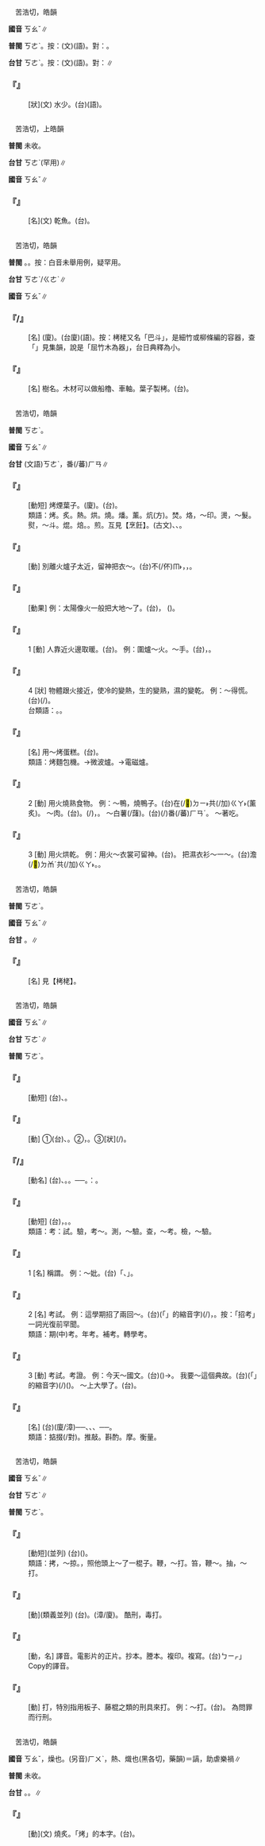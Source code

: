 
=={{ruby|洘|ㄎㄠˇ}}==

　苦浩切，皓韻

'''國音''' <rt>ㄎㄠˇ</rt>∥

'''普閩''' <rt>ㄎㄜˋ</rt>。按：(文)(語)。對：{{ruby|<mark>&#xf99df;</mark>|ㄍㄚ˪}}。

'''台甘''' <rt>ㄎㄜˋ</rt>。按：(文)(語)。對：{{ruby|<mark>&#xf99df;</mark>|ㄍㄚ˪}}∥

    

==='''『{{ruby|洘|ㄎㄠˇ}}』'''===
: [狀](文) 水少。(台){{ruby|洘|ㄎㄜˋ}}(語)。
    

=={{ruby|薧|ㄎㄠˇ}}==

　苦浩切，上皓韻

'''普閩''' 未收。

'''台甘''' <rt>ㄎㄜˋ</rt>{{ruby|、|ㄍㄜˋ}}(罕用)∥

'''國音''' <rt>ㄎㄠˇ</rt>∥

    

==='''『{{ruby|薧|ㄎㄠˇ}}』'''===
: [名](文) 乾魚。(台){{ruby|薧|ㄍㄜˋ}}。
    

=={{ruby|栲|ㄎㄠˇ}}==

　苦浩切，皓韻

'''普閩''' {{ruby|(文)|ㄎㄜˋ}}。{{ruby|(白)|ㄎㄚˋ}}。按：白音未舉用例，疑罕用。

'''台甘''' <rt>ㄎㄜˋ/ㄍㄜˋ</rt>∥

'''國音''' <rt>ㄎㄠˇ</rt>∥

    

==='''『{{ruby|栲|ㄎㄠˇ}}{{ruby|栳|ㄌㄠˇ}}/{{ruby|<mark>&#xffdfe;</mark>|ㄎㄠˇ}}{{ruby|<mark>&#xffdfd;</mark>|ㄌㄠˇ}}』'''===
: [名] (廈){{ruby|栲|ㄎㄜˋ}}{{ruby|栳|ㄌㄜˋ}}。(台廈)(語){{ruby|筊|ㄍㄚ}}{{ruby|<mark>&#xffdfd;</mark>|ㄌㄜˋ}}。按：栲栳又名「巴斗」，是細竹或柳條編的容器，查「{{ruby|<mark>&#xffdfe;</mark>|ㄎㄠˇ}}{{ruby|<mark>&#xffdfd;</mark>|ㄌㄠˇ}}」見集韻，說是「屈竹木為器」，台日典釋為小{{ruby|笊|ㄓㄠˋ}}{{ruby|籬|ㄌㄧ}}。
    

==='''『{{ruby|栲|ㄎㄠˇ}}』'''===
: [名] 樹名。木材可以做船櫓、車軸。葉子製栲{{ruby|膠|ㄐㄧㄠ}}。(台){{ruby|栲|ㄎㄜˋ}}。
    

=={{ruby|烤|ㄎㄠˇ}}==

　苦浩切，皓韻

'''普閩''' <rt>ㄎㄜˋ</rt>。

'''國音''' <rt>ㄎㄠˇ</rt>∥

'''台甘''' (文語)<rt>ㄎㄜˋ</rt>，{{ruby|烤|ㄎㄜˋ}}番(/蕃)<rt>ㄏㄢ</rt>{{ruby|薯|ㄗㄨˊ/ㄐㄧˊ}}∥

    

==='''『{{ruby|烤|ㄎㄠˇ}}{{ruby|煙|ㄧㄢ}}』'''===
: [動短] 烤煙葉子。(廈){{ruby|烤|ㄎㄜˋ}}{{ruby|熏|ㄏㄨㄣ}}。(台){{ruby|焙|ㄅㄨㆤ˫}}{{ruby|茶|ㄉㆤˊ}}{{ruby|葉|ㄏㄧㄜㆷ ͘}}。
:類語：烤。炙。熱。烘。燒。燔。薰。炕(方)。焚。烙，～印。燙，～髮。熨，～斗。焜。焙。{{ruby|炮|ㄅㄠ}}。煎。互見【烹飪】。(古文){{ruby|熹|ㄒㄧ}}、{{ruby|燔|ㄈㄢˇ}}、{{ruby|炎|ㄧㄢˊ}}。
:
    

==='''『{{ruby|烤|ㄎㄠˇ}}{{ruby|著|ㄓㄠˊ}}』'''===
: [動] 別離火爐子太近，留神把衣{{ruby|裳|ㄕㄤ}}～。(台)不(/伓)<rt>ㆬ˫</rt>{{ruby|通|ㄊㄤ}}{{ruby|傷|ㄒㄧㆧ/ㄒㄧㆫ}}{{ruby|倚|ㄨㄚˋ}}{{ruby|火|ㄏㄨㆤˋ/ㄏㆤˋ}}{{ruby|爐|ㄌㆦˊ}}{{ruby|邊|ㄅㆪ}}，{{ruby|衫|ㄙㆩ}}{{ruby|則|ㄐㄧㄚㆷ}}{{ruby|<mark>&#xffa45;</mark>|ㆠㆤ˫/ㆠㄨㆤ˫}}{{ruby|去|ㄎㄧ˪}}{{ruby|燒|ㄒㄧㄜ}}{{ruby|著|ㄉㄧㄜㆷ ͘}}，{{ruby|烘|ㄏㄤ}}{{ruby|臭|ㄘㄠ˪}}{{ruby|火|ㄏㄨㆤˋ/ㄏㄨㆤˋ}}{{ruby|乾|ㄉㄚ}}{{ruby|去|ㄎㄧ˪}}。
    

==='''『{{ruby|烤|ㄎㄠˇ}}{{ruby|熱|ㄖㄜˋ}}』'''===
: [動果] 例：太陽像火一般把大地～了。(台){{ruby|日|ㆢㄧㆵ ͘/ㄌㄧㆵ ͘}}{{ruby|頭|ㄊㄠˊ}}{{ruby|若|ㄋㄚˋ}}{{ruby|火|ㄏㄨㆤˋ/ㄏㆤˋ}}{{ruby|咧|ㄌㆤ˪}}，{{ruby|將|ㄐㄧㆲ}}{{ruby|塗|ㄊㆦˊ}}{{ruby|面|ㆠㄧㄣ˫}}{{ruby|曝|ㄆㄚㆶ ͘}} ({{ruby|烘|ㄏㄤ}}){{ruby|<mark>&#xffa42;</mark>|ㄍㄚㆷ}}{{ruby|燒|ㄒㄧㄜ}}{{ruby|滾|ㄍㄨㄣˋ}}{{ruby|滾|ㄍㄨㄣˋ}}。
    

==='''『{{ruby|烤|ㄎㄠˇ}}』'''===
:1  [動] 人靠近火邊取暖。(台){{ruby|烘|ㄏㄤ}}{{ruby|燒|ㄒㄧㄜ}}。 例：圍爐～火。～手。(台){{ruby|坐|ㄗㄜ˫/ㄗㆤ˫}}{{ruby|站|ㄉㆰ˪/ㄉㄧㆰ˪}}{{ruby|火|ㄏㄨㆤˋ/ㄏㆤˋ}}{{ruby|爐|ㄌㆦˊ}}{{ruby|邊|ㄅㆪ}}{{ruby|烘|ㄏㄤ}}{{ruby|火|ㄏㆤˋ/ㄏㄨㆤˋ}}，{{ruby|烘|ㄏㄤ}}{{ruby|手|ㄑㄧㄨˋ}}。
    

==='''『{{ruby|烤|ㄎㄠˇ}}』'''===
:4  [狀] 物體跟火接近，使冷的變熱，生的變熟，濕的變乾。 例：～得慌。(台){{ruby|誠|ㄐㄧㆩˊ}}{{ruby|燒|ㄒㄧㄜ}}(/{{ruby|燙|ㄊㆭ˪}})。
:台類語：{{ruby|燠|ㄨ˪}}。{{ruby|嫗|ㄨ˪}}。
:
    

==='''『{{ruby|烤|ㄎㄠˇ}}{{ruby|箱|ㄒㄧㄤ}}』'''===
: [名] 用～烤蛋糕。(台){{ruby|用|ㄧㆲ˫/ㄧㄥ˫}}{{ruby|烤|ㄎㄜˋ}}{{ruby|箱|ㄒㄧㆫ/ㄒㄧㆧ}}{{ruby|烘|ㄏㄤ}}{{ruby|雞|ㄍㄨㆤ/ㄍㆤ}}{{ruby|卵|ㄋㆭ˫}}{{ruby|糕|ㄍㄜ}}。
:類語：烤麵包機。→微波爐。→電磁爐。
:
    

==='''『{{ruby|烤|ㄎㄠˇ}}』'''===
:2  [動] 用火燒熟食物。 例：～鴨，燒鴨子。(台){{ruby|將|ㄐㄧㆲ}}{{ruby|蛻|ㄊㄨㄧ˪}}{{ruby|了|ㄌㄧㄠˋ}}{{ruby|毛|ㄇㆦ/ㄇㆭˊ}}{{ruby|丌|ㆤ}}{{ruby|鴨|ㄚㆷ}}{{ruby|掛|ㄍㄨㄚ˪}}在(/<mark>&#xf9549;</mark>)<rt>ㄉㄧ˫</rt>{{ruby|燒|ㄒㄧㄜ}}{{ruby|火|ㄏㆤˋ/ㄏㄨㆤˋ}}{{ruby|爐|ㄌㆦˊ}}{{ruby|丌|ㆤ}}{{ruby|內|ㄌㄞ˫}}{{ruby|面|ㆠㄧㄣ˫}}共(/加)<rt>ㄍㄚ˫</rt>{{ruby|伊|ㄧ}}{{ruby|燒|ㄒㄧㄜ}}(薰炙){{ruby|<mark>&#xffa42;</mark>|ㄍㄚㆷ}}{{ruby|熟|ㄒㄧㆤㆶ}}。 ～肉。(台){{ruby|燒|ㄒㄧㄜ}}{{ruby|肉|ㆠㄚㆷ}}{{ruby|丌|ㆤ}}{{ruby|一|ㄐㄧㆵ ͘}}{{ruby|種|ㄐㄧㆲˋ}}。{{ruby|將|ㄐㄧㆲ}}{{ruby|肉|ㆠㄚㆷ}}{{ruby|披|ㄆㄧ}}{{ruby|站|ㄉㆰ˪/ㄉㄧㆰ˪}}{{ruby|鐵|ㄊㄧㆷ}}{{ruby|架|ㄍㆤ˪}}(/{{ruby|網|ㆠㄤ˫}}){{ruby|頂|ㄉㄧㄥˋ}}{{ruby|面|ㆠㄧㄣ˫}}，{{ruby|下|ㄍㆤ˫}}{{ruby|面|ㆠㄧㄣ˫}}{{ruby|燒|ㄒㄧㄜ}}{{ruby|火|ㄏㄨㆤˋ/ㄏㆤˋ}}{{ruby|使|ㄙㄨˋ}}{{ruby|肉|ㆠㄚㆷ}}{{ruby|速|ㄙㆦㆶ}}{{ruby|熟|ㄒㄧㆤㆶ}}。 ～白薯(/藷)。(台){{ruby|烰|ㄅㄨˊ}}(/{{ruby|烘|ㄏㄤ}})番(/蕃)<rt>ㄏㄢˊ</rt>{{ruby|藷|ㄗㄨˊ}}。 ～著吃。
    

==='''『{{ruby|烤|ㄎㄠˇ}}』'''===
:3  [動] 用火烘乾。 例：用火～衣裳可{{ruby|得|ㄉㄟˇ}}留神。(台){{ruby|用|ㄧㄥ˫/ㄧㆲ˫}}{{ruby|火|ㄏㄨㆤˋ/ㄏㆤˋ}}{{ruby|烘|ㄏㄤ}}{{ruby|衫|ㄙㆩ}}{{ruby|是|ㄒㄧ˫}}{{ruby|著|ㄉㄧㄜㆷ ͘}}{{ruby|較|ㄎㄚㆷ}}{{ruby|細|ㄙㄨㆤ˪/ㄙㆤ˪}}{{ruby|膩|ㆢㄧ˫/ㄌㄧ˫}}{{ruby|咧|ㄌㆤ˪}}。 把濕衣衫～一～。(台)澹(/<mark>&#xffcc6;</mark>)<rt>ㄉㆰˊ</rt>{{ruby|濕|ㄒㄧㆴ}}{{ruby|丌|ㆤ}}{{ruby|衫|ㄙㆩ}}共(/加)<rt>ㄍㄚ˫</rt>{{ruby|烘|ㄏㄤ}}{{ruby|烘|ㄏㄤ}}{{ruby|咧|ㄌㆤ˪}}。{{ruby|烘|ㄏㄤ}}{{ruby|付|ㄏㆦ˫}}{{ruby|伊|ㄧ}}{{ruby|乾|ㄉㄚ}}。
    

=={{ruby|<mark>&#xffdfe;</mark>|ㄎㄠˇ}}==

　苦浩切，皓韻

'''普閩''' <rt>ㄎㄜˋ</rt>。

'''國音''' <rt>ㄎㄠˇ</rt>∥

'''台甘''' {{ruby|(文)|ㄎㄜˋ}}。{{ruby|(語)|ㄍㄚ}}∥

    

==='''『{{ruby|<mark>&#xffdfe;</mark>|ㄎㄠˇ}}{{ruby|<mark>&#xffdfd;</mark>|ㄌㄠˇ}}』'''===
: [名] 見【栲栳】。
    

=={{ruby|考|ㄎㄠˇ}}==

　苦浩切，皓韻

'''國音''' <rt>ㄎㄠˇ</rt>∥

'''台甘''' <rt>ㄎㄜˋ</rt>∥

'''普閩''' <rt>ㄎㄜˋ</rt>。

    

==='''『{{ruby|考|ㄎㄠˇ}}{{ruby|績|ㄐㄧ}}』'''===
: [動短] (台){{ruby|查|ㄗㄚ}}{{ruby|考|ㄎㄜˋ}}{{ruby|工|ㄍㄤ}}{{ruby|作|ㄗㆦㆶ}}{{ruby|情|ㄐㄧㄥˊ}}{{ruby|形|ㄏㄧㄥˊ}}、{{ruby|成|ㄒㄧㄥˊ}}{{ruby|績|ㄐㄧㆤㆶ}}。
    

==='''『{{ruby|考|ㄎㄠˇ}}{{ruby|究|·ㄐㄧㄡˋ}}』'''===
: [動] ①(台){{ruby|考|ㄎㄜˋ}}{{ruby|查|ㄘㄚˊ}}、{{ruby|研|ㆣㄧㄢˋ}}{{ruby|究|ㄍㄧㄨ˪}}。②{{ruby|講|ㄍㄤˋ}}{{ruby|究|ㄍㄧㄨ˪}}，{{ruby|重|ㄉㄧㆲ˫}}{{ruby|視|ㄒㄧ˫}}。③[狀]{{ruby|講|ㄍㄤˋ}}{{ruby|究|ㄍㄧㄨ˪}}{{ruby|精|ㄐㄧㄥ}}{{ruby|美|ㆠㄧˋ}}(/{{ruby|<mark>&#xffad0;</mark>|ㄙㄨㄧˋ}})。
    

==='''『{{ruby|考|ㄎㄠˇ}}{{ruby|證|ㄓㄥˋ}}/{{ruby|攷|ㄎㄠˇ}}{{ruby|証|ㄓㄥˋ}}』'''===
: [動名] (台){{ruby|研|ㆣㄧㄢˋ}}{{ruby|究|ㄍㄧㄨ˪}}、{{ruby|證|ㄐㄧㄥ˪}}{{ruby|明|ㆠㄧㄥˊ}}。{{ruby|特|ㄉㄧㆤㆶ ͘}}{{ruby|別|ㄅㄧㄚㆵ ͘}}{{ruby|指|ㄐㄧˋ}}{{ruby|偏|ㄆㄧㄢ}}{{ruby|重|ㄉㄧㆲ˫}}{{ruby|實|ㄒㄧㆵ ͘}}{{ruby|證|ㄐㄧㄥ˪}}{{ruby|丌|ㆤ}}{{ruby|學|ㄏㄚㆶ ͘}}{{ruby|問|ㆠㄨㄣ˫}}。──{{ruby|考|ㄎㄜˋ}}{{ruby|證|ㄐㄧㄥ˪}}{{ruby|學|ㄏㄚㆶ ͘}}。{{ruby|亦|ㄧㄚㆷ ͘}}{{ruby|叫|ㄍㄧㄜ˪}}：{{ruby|考|ㄎㄜˋ}}{{ruby|據|ㄍㄨ˪/ㄍㄧ˪}}。
    

==='''『{{ruby|考|ㄎㄠˇ}}{{ruby|驗|ㄧㄢˋ}}』'''===
: [動短] (台){{ruby|實|ㄒㄧㆵ ͘}}{{ruby|地|ㄉㄨㆤ˫/ㄉㆤ˫}}{{ruby|去|ㄎㄧ˪}}{{ruby|經|ㄍㄧㄥ}}{{ruby|驗|ㆣㄧㆰ˫}}，{{ruby|看|ㄎㄨㆩ˪}}{{ruby|能|ㄌㄧㄥˊ}}{{ruby|力|ㄌㄧㆤㆶ ͘}}{{ruby|有|ㄨ˫}}{{ruby|夠|ㄍㄠ˪}}{{ruby|抑|ㄚㆷ}}{{ruby|無|ㆠㄜˊ}}{{ruby|夠|ㄍㄠ˪}}。{{ruby|會|ㄨㆤ˫/ㆤ˫}}{{ruby|堪|ㄎㆰ}}{{ruby|得|ㄉㄧㆵ}}{{ruby|受|ㄒㄧㄨ˫}}{{ruby|工|ㄍㄤ}}{{ruby|作|ㄗㆦㆶ}}{{ruby|上|ㄒㄧㆲ˫}}{{ruby|丌|ㆤ}}{{ruby|困|ㄎㄨㄣ˪}}{{ruby|難|ㄌㄢ˫}}{{ruby|抑|ㄚㆷ}}{{ruby|<mark>&#xffa45;</mark>|ㆠㆤ˫/ㆠㄨㆤ˫}}。
:類語：考：試。驗，考～。測，～驗。查，～考。檢，～驗。
:
    

==='''『{{ruby|考|ㄎㄠˇ}}』'''===
:1  [名] 稱謂。 例：～妣。(台){{ruby|稱|ㄑㄧㄥ}}{{ruby|呼|ㄏㆦ}}{{ruby|死|ㄒㄧˋ}}{{ruby|去|ㄎㄧ˪/ㄎㄨ˪}}{{ruby|丌|ㆤ}}{{ruby|父|ㄅㆤ˫}}{{ruby|母|ㆠㄜˋ/ㆠㄨˋ}}{{ruby|叫|ㄍㄧㄜ˪}}{{ruby|做|ㄗㄨㆤ˪/ㄗㄜ˪}}「{{ruby|先|ㄒㄧㄢ}}{{ruby|考|ㄎㄜˋ}}、{{ruby|先|ㄒㄧㄢ}}{{ruby|妣|ㄅㄧˋ}}」。
    

==='''『{{ruby|考|ㄎㄠˇ}}』'''===
:2  [名] 考試。 例：這學期招了兩回～。(台){{ruby|<mark>&#xffb50;</mark>|ㄐㄧㆵ}}(「{{ruby|此|ㄐㄧˋ}}{{ruby|一|ㄐㄧㆵ ͘}}」的縮音字)(/{{ruby|此|ㄐㄧㆵ}}){{ruby|學|ㄏㄚㆶ ͘}}{{ruby|期|ㄍㄧˊ}}{{ruby|募|ㆠㆦ˫}}{{ruby|集|ㄐㄧㆴ ͘}}{{ruby|學|ㄏㄚㆶ ͘}}{{ruby|生|ㄒㄧㄥ}}，{{ruby|招|ㄐㄧㄜ}}{{ruby|考|ㄎㄜˋ}}{{ruby|兩|ㄋㆭ˫}}{{ruby|擺|ㄅㄞˋ}}。按：「招考」一詞光復前罕聞。
:類語：期(中)考。年考。補考。轉學考。
:
    

==='''『{{ruby|考|ㄎㄠˇ}}』'''===
:3  [動] 考試。考證。 例：今天～國文。(台){{ruby|今|ㄍㄧㆬ}}{{ruby|日|ㆢㄧㆵ ͘/ㄌㄧㆵ ͘}}{{ruby|有|ㄨ˫}}{{ruby|國|ㄍㆦㆶ}}{{ruby|文|ㆠㄨㄣˊ}}({{ruby|科|ㄎㄜ}}{{ruby|目|ㆠㆦㆶ ͘}}){{ruby|丌|ㆤ}}{{ruby|試|ㄑㄧ˪}}{{ruby|驗|ㆣㄧㆰ˫}}→{{ruby|考|ㄎㄜˋ}}{{ruby|試|ㄑㄧ˪}}。 我要～這個典故。(台){{ruby|我|ㆣㄨㄚˋ}}{{ruby|<mark>&#xffa49;</mark>|ㆠㆤㆷ/ㆠㄨㆤㆷ}}{{ruby|考|ㄎㄜˋ}}{{ruby|證|ㄐㄧㄥ˪}}{{ruby|<mark>&#xffb50;</mark>|ㄐㄧㆵ}}(「{{ruby|此|ㄐㄧˋ}}{{ruby|一|ㄐㄧㆵ ͘}}」的縮音字)(/{{ruby|此|ㄐㄧㆵ}}){{ruby|個|ㆤˊ}}{{ruby|典|ㄉㄧㄢˋ}}{{ruby|故|ㄍㆦ˪}}({{ruby|丌|ㆤ}}{{ruby|出|ㄘㄨㆵ}}{{ruby|處|ㄘㄨˋ}})。 ～上大學了。(台){{ruby|考|ㄎㄜˋ}}{{ruby|著|ㄉㄧㄜㆷ ͘}}{{ruby|大|ㄉㄞ˫}}{{ruby|學|ㄏㄚㆶ ͘}}。
    

==='''『{{ruby|考|ㄎㄠˇ}}{{ruby|慮|ㄌㄩˋ}}』'''===
: [名] (台){{ruby|考|ㄎㄜˋ}}{{ruby|慮|ㄌㄨ˫/ㄌㄧ˫}}(廈/漳){{ruby|<mark>&#xffa49;</mark>|ㆠㆤㆷ/ㆠㄨㆤㆷ}}{{ruby|做|ㄗㄨㆤ˪/ㄗㄜ˪}}{{ruby|決|ㄍㄨㄚㆵ}}{{ruby|定|ㄉㄧㄥ˫}}{{ruby|以|ㄧˋ}}{{ruby|前|ㄐㄧㄥˊ}}{{ruby|詳|ㄒㄧㆲˊ}}{{ruby|細|ㄙㆤ˪}}{{ruby|想|ㄒㄧㆫ˫/ㄒㄧㆧ˫}}{{ruby|各|ㄍㆦㆶ}}{{ruby|種|ㄐㄧㆲˋ}}{{ruby|丌|ㆤ}}{{ruby|關|ㄍㄨㄢ}}{{ruby|係|ㄏㆤ˫}}──{{ruby|是|ㄒㄧ˫}}{{ruby|非|ㄏㄨㄧ}}、{{ruby|利|ㄌㄧ˫}}{{ruby|害|ㄏㄞ˫}}、{{ruby|方|ㄏㆲ}}{{ruby|法|ㄏㄨㄚㆵ}}、{{ruby|因|ㄧㄣ}}{{ruby|果|ㄍㄜˋ}}──。
:類語：掂掇(/對)。推敲。斟酌。{{ruby|揣|ㄔㄨㄞˇ}}摩。衡量。
:
    

=={{ruby|拷|ㄎㄠˇ}}==

　苦浩切，皓韻

'''國音''' <rt>ㄎㄠˇ</rt>∥

'''台甘''' <rt>ㄎㄜˋ</rt>∥

'''普閩''' <rt>ㄎㄜˋ</rt>。

    

==='''『{{ruby|拷|ㄎㄠˇ}}{{ruby|問|ㄨㄣˋ}}』'''===
: [動短](並列) (台){{ruby|為|ㄨㄧ˫}}{{ruby|著|ㄉㄧㄜㆷ ͘}}{{ruby|<mark>&#xffa49;</mark>|ㆠㆤㆷ/ㆠㄨㆤㆷ}}{{ruby|使|ㄙㄨˋ}}{{ruby|嫌|ㄏㄧㆰˊ}}{{ruby|犯|ㄏㄨㄢ˫}}{{ruby|講|ㄍㆲˋ}}{{ruby|→|ㄍㆲ}}{{ruby|出|ㄘㄨㆵ}}{{ruby|犯|ㄏㄨㄢ˫}}{{ruby|罪|ㄗㆤ˫}}{{ruby|丌|ㆤ}}{{ruby|經|ㄍㄧㄥ}}{{ruby|過|ㄍㄨㆤ˪/ㄍㆤ˪}}{{ruby|用|ㄧㄥ˫/ㄧㆲ˫}}{{ruby|刑|ㄏㄧㄥˊ}}({{ruby|拷|ㄎㄜˋ}}{{ruby|打|ㄉㆩˋ}}){{ruby|則|ㄐㄧㄚㆷ}}{{ruby|審|ㄒㄧㆬˋ}}{{ruby|問|ㆠㄨㄣ˫/ㄇㆭ˫}}。
:類語：拷，～掠。{{ruby|掠|ㄌㄧㄤˋ}}，照他頭上～了一棍子。鞭，～打。笞，鞭～。抽，～打。
:
    

==='''『{{ruby|拷|ㄎㄠˇ}}{{ruby|打|ㄉㄚˇ}}』'''===
: [動](類義並列) (台){{ruby|拷|ㄎㄜˋ}}{{ruby|打|ㄉㆩˋ}}。{{ruby|用|ㄧㄥ˫/ㄧㆲ˫}}{{ruby|板|ㄅㄢˋ}}{{ruby|仔|ㄚ}}{{ruby|捎|ㄒㄧㄠ˫/ㄒㄧㄠ}}(漳/廈){{ruby|用|ㄧㄥ˫/ㄧㆲ˫}}{{ruby|藤|ㄉㄧㄣˊ}}{{ruby|摔|ㄙㄨㆵ}}{{ruby|丌|ㆤ}}{{ruby|刑|ㄏㄧㄥˊ}}{{ruby|罰|ㄏㄨㄚㆵ ͘}}。 酷刑，毒打。
    

==='''『{{ruby|拷|ㄎㄠˇ}}{{ruby|貝|ㄅㄟˋ}}』'''===
: [動，名] 譯音。電影片的正片。抄本。謄本。複印。複寫。(台){{ruby|「|ㄎㆦㆷ}}<rt>ㄅㄧㆷ</rt>」Copy的譯音。
    

==='''『{{ruby|拷|ㄎㄠˇ}}』'''===
: [動] 打，特別指用板子、藤棍之類的刑具來打。 例：～打。(台){{ruby|拷|ㄎㄜˋ}}{{ruby|打|ㄉㆩˋ}}。 為問罪而行刑。
    

=={{ruby|熇|ㄎㄠˇ}}==

　苦浩切，皓韻

'''國音''' <rt>ㄎㄠˇ</rt>，燥也。(另音)<rt>ㄏㄨˋ</rt>，熱、熾也{{ruby|。|ㄏㄜˋ}}(黑各切，藥韻)＝謞，助虐樂禍∥

'''普閩''' 未收。

'''台甘''' {{ruby|(文)|ㄏㆦㆶ}}。{{ruby|(語)|ㄏㄜ}}。{{ruby|(語)|ㄏㄜㆷ}}∥

    

==='''『{{ruby|熇|ㄎㄠˇ}}』'''===
: [動](文) 燒炙。「烤」的本字。(台){{ruby|熇|ㄏㄜㆷ/ㄏㄜ/ㄏㆦㆶ}}。
    
